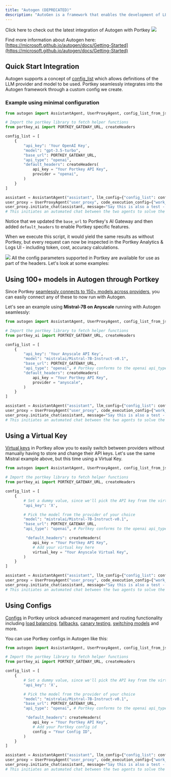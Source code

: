 ```yaml
---
title: "Autogen (DEPRECATED)"
description: "AutoGen is a framework that enables the development of LLM applications using multiple agents that can converse with each other to solve tasks."
---
```



<Card title="This Integration is DEPRECATED" icon="robot" href="/integrations/agents/autogen">
Click here to check out the latest integration of Autogen with Portkey
</Card>


<Frame>
    <img src="/images/libraries/libraries-1.png"/>
</Frame>

Find more information about Autogen here: [https://microsoft.github.io/autogen/docs/Getting-Started](https://microsoft.github.io/autogen/docs/Getting-Started)

## Quick Start Integration

Autogen supports a concept of [config\_list](https://microsoft.github.io/autogen/docs/llm%5Fconfiguration) which allows definitions of the LLM provider and model to be used. Portkey seamlessly integrates into the Autogen framework through a custom config we create.

### Example using minimal configuration

```py
from autogen import AssistantAgent, UserProxyAgent, config_list_from_json

# Import the portkey library to fetch helper functions
from portkey_ai import PORTKEY_GATEWAY_URL, createHeaders

config_list = [
    {
        "api_key": 'Your OpenAI Key',
        "model": "gpt-3.5-turbo",
        "base_url": PORTKEY_GATEWAY_URL,
        "api_type": "openai",
        "default_headers": createHeaders(
            api_key = "Your Portkey API Key",
            provider = "openai",
        )
    }
]

assistant = AssistantAgent("assistant", llm_config={"config_list": config_list})
user_proxy = UserProxyAgent("user_proxy", code_execution_config={"work_dir": "coding", "use_docker": False}) # IMPORTANT: set to True to run code in docker, recommended
user_proxy.initiate_chat(assistant, message="Say this is also a test - part 2.")
# This initiates an automated chat between the two agents to solve the task
```

Notice that we updated the `base_url` to Portkey's AI Gateway and then added `default_headers` to enable Portkey specific features.

When we execute this script, it would yield the same results as without Portkey, but every request can now be inspected in the Portkey Analytics & Logs UI - including token, cost, accuracy calculations.

<Frame>
    <img src="/images/libraries/libraries-2.gif"/>
</Frame>
All the config parameters supported in Portkey are available for use as part of the headers. Let's look at some examples:

## Using 100+ models in Autogen through Portkey

Since Portkey [seamlessly connects to 150+ models across providers](/integrations/llms), you can easily connect any of these to now run with Autogen.

Let's see an example using **Mistral-7B on Anyscale** running with Autogen seamlessly:

```py
from autogen import AssistantAgent, UserProxyAgent, config_list_from_json

# Import the portkey library to fetch helper functions
from portkey_ai import PORTKEY_GATEWAY_URL, createHeaders

config_list = [
    {
        "api_key": 'Your Anyscale API Key',
        "model": "mistralai/Mistral-7B-Instruct-v0.1",
        "base_url": PORTKEY_GATEWAY_URL,
        "api_type": "openai", # Portkey conforms to the openai api_type
        "default_headers": createHeaders(
            api_key = "Your Portkey API Key",
            provider = "anyscale",
        )
    }
]

assistant = AssistantAgent("assistant", llm_config={"config_list": config_list})
user_proxy = UserProxyAgent("user_proxy", code_execution_config={"work_dir": "coding", "use_docker": False}) # IMPORTANT: set to True to run code in docker, recommended
user_proxy.initiate_chat(assistant, message="Say this is also a test - part 2.")
# This initiates an automated chat between the two agents to solve the task
```

## Using a Virtual Key

[Virtual keys](/product/ai-gateway/virtual-keys) in Portkey allow you to easily switch between providers without manually having to store and change their API keys. Let's use the same Mistral example above, but this time using a Virtual Key.



```py
from autogen import AssistantAgent, UserProxyAgent, config_list_from_json

# Import the portkey library to fetch helper functions
from portkey_ai import PORTKEY_GATEWAY_URL, createHeaders

config_list = [
    {
        # Set a dummy value, since we'll pick the API key from the virtual key
        "api_key": 'X',

        # Pick the model from the provider of your choice
        "model": "mistralai/Mistral-7B-Instruct-v0.1",
        "base_url": PORTKEY_GATEWAY_URL,
        "api_type": "openai", # Portkey conforms to the openai api_type

         "default_headers": createHeaders(
            api_key = "Your Portkey API Key",
            # Add your virtual key here
            virtual_key = "Your Anyscale Virtual Key",
        )
    }
]

assistant = AssistantAgent("assistant", llm_config={"config_list": config_list})
user_proxy = UserProxyAgent("user_proxy", code_execution_config={"work_dir": "coding", "use_docker": False}) # IMPORTANT: set to True to run code in docker, recommended
user_proxy.initiate_chat(assistant, message="Say this is also a test - part 2.")
# This initiates an automated chat between the two agents to solve the task
```

## Using Configs

[Configs](/product/ai-gateway/configs) in Portkey unlock advanced management and routing functionality including [load balancing](/product/ai-gateway/load-balancing), [fallbacks](/product/ai-gateway/fallbacks), [canary testing](/product/ai-gateway/canary-testing), [switching models](/product/ai-gateway/universal-api) and more.

You can use Portkey configs in Autogen like this:

```py
from autogen import AssistantAgent, UserProxyAgent, config_list_from_json

# Import the portkey library to fetch helper functions
from portkey_ai import PORTKEY_GATEWAY_URL, createHeaders

config_list = [
    {
        # Set a dummy value, since we'll pick the API key from the virtual key
        "api_key": 'X',

        # Pick the model from the provider of your choice
        "model": "mistralai/Mistral-7B-Instruct-v0.1",
        "base_url": PORTKEY_GATEWAY_URL,
        "api_type": "openai", # Portkey conforms to the openai api_type

         "default_headers": createHeaders(
            api_key = "Your Portkey API Key",
            # Add your Portkey config id
            config = "Your Config ID",
        )
    }
]

assistant = AssistantAgent("assistant", llm_config={"config_list": config_list})
user_proxy = UserProxyAgent("user_proxy", code_execution_config={"work_dir": "coding", "use_docker": False}) # IMPORTANT: set to True to run code in docker, recommended
user_proxy.initiate_chat(assistant, message="Say this is also a test - part 2.")
# This initiates an automated chat between the two agents to solve the task
```
